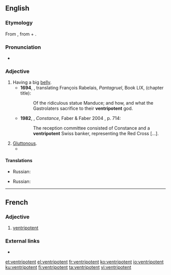 ==English==
{{was wotd|2012|February|13}}

===Etymology===
From {{etyl|frm|en}} {{term|ventripotent|lang=frm}}, from {{etyl|la|en}} {{term|venter||belly|lang=la}} + {{term|potens||powerful|lang=la}}.

===Pronunciation===
* {{a|UK}} {{IPA|/vɛnˈtɹɪpətənt/|lang=en}}

===Adjective===
{{en-adj}}

# Having a big [[belly]].
#* '''1694''', {{w|Thomas Urquhart}}, translating François Rabelais, ''Pantagruel'', Book LIX, (chapter title):
#*: Of the ridiculous statue Manduce; and how, and what the Gastrolaters sacrifice to their '''ventripotent''' {{transterm|ventripotent|lang=fr}} god.
#* '''1982''', {{w|Lawrence Durrell}}, ''Constance'', Faber & Faber 2004 {{qualifier|Avignon Quintet}}, p. 714:
#*: The reception committee consisted of Constance and a '''ventripotent''' Swiss banker, representing the Red Cross [...].
# [[gluttonous|Gluttonous]].
#* {{quote-book|passage=I'm sure your being so '''ventripotent''' is useful in county fair competitions, George, but it's driving our bakery into the ground, so we're replacing you.
|year=2008
|author=A. C. Kemp
|pageurl=http://books.google.ca/books?id=cBPEtY2s5UEC&pg=PA198&dq=ventripotent+-%22their+ventripotent+God%22&hl=en&sa=X&ei=aNQ1T9KfHaOpiAKi84ycCg&redir_esc=y#v=onepage&q=ventripotent%20-%22their%20ventripotent%20God%22&f=false
|page=198
|title=The Perfect Insult for Every Occasion
|isbn=978-1-59869-327-0}}

====Translations====
{{trans-top|Having a big belly}}
* Russian: {{t+|ru|пузатый}}
{{trans-mid}}
{{trans-bottom}}

{{trans-top|Gluttonous}}
* Russian: {{t+|ru|прожо́рливый}}
{{trans-mid}}
{{trans-bottom}}

----

==French==

===Adjective===
{{fr-adj}}

# [[#English|ventripotent]]

===External links===
* {{R:TLFi}}

[[et:ventripotent]]
[[el:ventripotent]]
[[fr:ventripotent]]
[[ko:ventripotent]]
[[io:ventripotent]]
[[ku:ventripotent]]
[[fi:ventripotent]]
[[ta:ventripotent]]
[[vi:ventripotent]]
